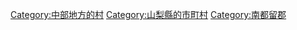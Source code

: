 {{Commonscat|Yamanakako, Yamanashi}}
{{Catmore}}

{{DEFAULTSORT:Yamanakako}}
[[Category:中部地方的村|Category:中部地方的村]]
[[Category:山梨縣的市町村|Category:山梨縣的市町村]]
[[Category:南都留郡|Category:南都留郡]]